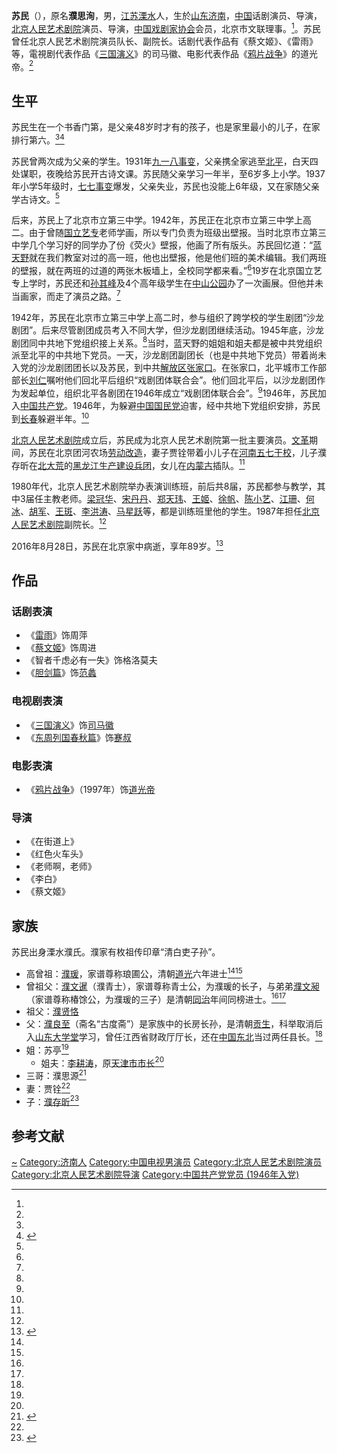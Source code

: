 {{otheruses}}
{{藝人
|姓名 = 苏民
|類型 = 男演員
|圖片 = File:Su Min.jpg
|圖片尺寸 = 
|圖片簡介 = 1950年代的苏民
|原名 = 濮思洵
|外文名 = 
|外文 =  
|羅馬拼音 = 
|英文名 = 
|暱稱 = 
|其他藝名 = 
|國籍 = {{PRC}}
|民族 = 
|籍貫 = [[江苏省|江苏省]][[溧水县|溧水县]]
|出生日期 = {{birth_date|1926|7|11}}
|出生地點 = {{ROC-1912}}[[山东省|山东省]][[济南|济南]]
|逝世日期 = {{death date and age|2016|8|28|1926|7|11|}}
|逝世地點 = {{CHN-1949}}[[北京市|北京市]]
|職業 = [[话剧|话剧]][[导演|导演]]、话剧[[演員|演員]]、[[电视剧|电视剧]]演員、[[电影|电影]]演員
|語言 = 
|教育程度 = 
|宗教信仰 =
|配偶 = 贾铨
|兒女 = [[濮存昕|濮存昕]]
|父母 = 
|音樂類型 = 
|演奏樂器 = 
|出生地 = 
|出道作 = 
|唱片公司 = 
|經紀公司 = 
|網站 = 
|相關團體 = 
|獎項 = 
|IMDb = 
}}
'''苏民'''（{{bd|1926年|7月11日|2016年|8月28日|catIdx=S}}），原名'''濮思洵'''，男，[[江苏|江苏]][[溧水|溧水]]人，生於[[山东|山东]][[济南|济南]]，[[中華人民共和國|中国]]话剧演员、导演，[[北京人民艺术剧院|北京人民艺术剧院]]演员、导演，[[中国戏剧家协会|中国戏剧家协会]]会员，北京市文联理事。<ref name=zxw/>。苏民曾任北京人民艺术剧院演员队长、副院长。话剧代表作品有《蔡文姬》、《雷雨》等，電視剧代表作品《[[三国演义_(电视剧)|三国演义]]》的司马徽、电影代表作品《[[鸦片战争_(电影)|鸦片战争]]》的道光帝。<ref name=pp/>

== 生平 ==
苏民生在一个书香门第，是父亲48岁时才有的孩子，也是家里最小的儿子，在家排行第六。<ref name=zxw/><ref name=ldwb>{{Cite web|title=翻开濮存昕家的老照片|url=http://ldwb.workerbj.cn/content/2015-04/11/content_9528.htm|accessdate=2015-04-11|work=劳动午报}}</ref>

苏民曾两次成为父亲的学生。1931年[[九一八事变|九一八事变]]，父亲携全家逃至[[北平|北平]]，白天四处谋职，夜晚给苏民开古诗文课。苏民随父亲学习一年半，至6岁多上小学。1937年小学5年级时，[[七七事变|七七事变]]爆发，父亲失业，苏民也没能上6年级，又在家随父亲学古诗文。<ref name=zxw/>

后来，苏民上了北京市立第三中学。1942年，苏民正在北京市立第三中学上高二。由于曾随[[国立北平艺术专科学校|国立艺专]]老师学画，所以专门负责为班级出壁报。当时北京市立第三中学几个学习好的同学办了份《荧火》壁报，他画了所有版头。苏民回忆道：“[[蓝天野|蓝天野]]就在我们教室对过的高一班，他也出壁报，他是他们班的美术编辑。我们两班的壁报，就在两班的过道的两张木板墙上，全校同学都来看。”<ref name=ldwb/>19岁在北京国立艺专上学时，苏民还和[[孙其峰|孙其峰]]及4个高年级学生在[[北京中山公园|中山公园]]办了一次画展。但他并未当画家，而走了演员之路。<ref name=zxw/>

1942年，苏民在北京市立第三中学上高二时，参与组织了跨学校的学生剧团“沙龙剧团”。后来尽管剧团成员考入不同大学，但沙龙剧团继续活动。1945年底，沙龙剧团同中共地下党组织接上关系。<ref name=zxw/>当时，蓝天野的姐姐和姐夫都是被中共党组织派至北平的中共地下党员。一天，沙龙剧团副团长（也是中共地下党员）带着尚未入党的沙龙剧团团长以及苏民，到中共[[解放区|解放区]][[张家口|张家口]]。在张家口，北平城市工作部部长[[刘仁|刘仁]]嘱咐他们回北平后组织“戏剧团体联合会”。他们回北平后，以沙龙剧团作为发起单位，组织北平各剧团在1946年成立“戏剧团体联合会”。<ref name=ldwb/>1946年，苏民加入[[中国共产党|中国共产党]]。1946年，为躲避[[中国国民党|中国国民党]]迫害，经中共地下党组织安排，苏民到[[长春|长春]]躲避半年。<ref name=zxw/>

[[北京人民艺术剧院|北京人民艺术剧院]]成立后，苏民成为北京人民艺术剧院第一批主要演员。[[文革|文革]]期间，苏民在北京团河农场[[劳动改造|劳动改造]]，妻子贾铨带着小儿子在[[河南|河南]][[五七干校|五七干校]]，儿子濮存昕在[[北大荒|北大荒]]的[[黑龙江生产建设兵团|黑龙江生产建设兵团]]，女儿在[[内蒙古|内蒙古]]插队。<ref name=ldwb/>

1980年代，北京人民艺术剧院举办表演训练班，前后共8届，苏民都参与教学，其中3届任主教老师。[[梁冠华|梁冠华]]、[[宋丹丹|宋丹丹]]、[[郑天玮|郑天玮]]、[[王姬_(演员)|王姬]]、[[徐帆|徐帆]]、[[陈小艺|陈小艺]]、[[江珊|江珊]]、[[何冰|何冰]]、[[胡军|胡军]]、[[王斑|王斑]]、[[李洪涛|李洪涛]]、[[马星跃|马星跃]]等，都是训练班里他的学生。1987年担任[[北京人民艺术剧院|北京人民艺术剧院]]副院长。<ref name=zxw/>

2016年8月28日，苏民在北京家中病逝，享年89岁。<ref name=pp>{{Cite web|title=濮存昕父亲、著名表演导演艺术家苏民去世，享年90岁|url=http://www.thepaper.cn/newsDetail_forward_1520584|accessdate=2016-08-28|work=澎湃新闻}}</ref>

==作品==
===话剧表演===
*《[[雷雨|雷雨]]》饰周萍
*《[[蔡文姬_(话剧)|蔡文姬]]》饰周进
*《智者千虑必有一失》饰格洛莫夫
*《[[胆剑篇|胆剑篇]]》饰[[范蠡|范蠡]]
===电视剧表演===
*《[[三国演义_(电视剧)|三国演义]]》饰[[司马徽|司马徽]]
*《[[东周列国春秋篇|东周列国春秋篇]]》饰[[蹇叔|蹇叔]]
===电影表演===
*《[[鸦片战争_(电影)|鸦片战争]]》（1997年）饰[[道光帝|道光帝]]
===导演===
*《在街道上》
*《红色火车头》
*《老师啊，老师》
*《李白》
*《蔡文姬》

== 家族 ==
苏民出身溧水濮氏。濮家有枚祖传印章“清白吏子孙”。
*高曾祖：[[濮瑗|濮瑗]]，家谱尊称琅圃公，清朝[[道光|道光]]六年进士<ref name=zxw/><ref name=rmw/>
*曾祖父：[[濮文暹|濮文暹]]（濮青士），家谱尊称青士公，为濮瑗的长子，与弟弟[[濮文昶|濮文昶]]（家谱尊称椿馀公，为濮瑗的三子）是清朝[[同治|同治]]年间同榜进士。<ref name=zxw/><ref name=rmw/>
*祖父：[[濮贤恪|濮贤恪]]
*父：[[濮良至|濮良至]]（斋名“古度斋”）是家族中的长房长孙，是清朝[[贡生|贡生]]，科举取消后入[[山东大学堂|山东大学堂]]学习，曾任江西省财政厅厅长，还在[[中国东北|中国东北]]当过两任县长。<ref name=zxw/>
*姐：苏亭<ref name=zxw/>
**姐夫：[[李耕涛|李耕涛]]，原[[天津市市长|天津市市长]]<ref name=zxw/>
*三哥：濮思源<ref name=rmw>{{Cite web |url=http://js.people.com.cn/n/2014/0526/c360308-21286467.html |title=清"濮氏宗谱"揭秘:南京村民和濮存昕是亲戚|work=人民网|date=2014-05-26 |accessdate=2016-08-28 |archive-date=2014-07-28 |archive-url=https://web.archive.org/web/20140728153538/http://js.people.com.cn/n/2014/0526/c360308-21286467.html |dead-url=no }}</ref>
*妻：贾铨<ref name=zxw/>
*子：[[濮存昕|濮存昕]]<ref name=zxw>{{Cite web |url=http://www.chinanews.com/cul/2011/09-30/3365273.shtml |title=苏民:从没想过让濮存昕演戏 培养这样儿子不自豪|work=中国新闻网|date=2011-09-30 |accessdate=2016-08-28 |archive-date=2016-08-29 |archive-url=https://web.archive.org/web/20160829003052/http://www.chinanews.com/cul/2011/09-30/3365273.shtml |dead-url=no }}</ref>

== 参考文献 ==
{{reflist}}

{{Authority control}}
{{DEFAULTSORT:Su苏}}
[[Category:溧水濮氏|~]]
[[Category:济南人|Category:济南人]]
[[Category:中国电视男演员|Category:中国电视男演员]]
[[Category:北京人民艺术剧院演员|Category:北京人民艺术剧院演员]]
[[Category:北京人民艺术剧院导演|Category:北京人民艺术剧院导演]]
[[Category:中国共产党党员_(1946年入党)|Category:中国共产党党员 (1946年入党)]]